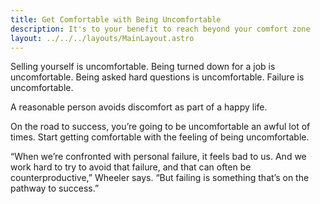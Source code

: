 ```yaml
---
title: Get Comfortable with Being Uncomfortable
description: It's to your benefit to reach beyond your comfort zone
layout: ../../../layouts/MainLayout.astro
---
```


Selling yourself is uncomfortable. Being turned down for a job is uncomfortable. Being asked hard questions is uncomfortable. Failure is uncomfortable. 

A reasonable person avoids discomfort as part of a happy life.

On the road to success, you’re going to be uncomfortable an awful lot of times. Start getting comfortable with the feeling of being uncomfortable.

<Quote author="S. Christian Wheeler" title="Professor of Management and Professor of Marketing at Stanford Graduate School Business">
“When we’re confronted with personal failure, it feels bad to us. And we work hard to try to avoid that failure, and that can often be counterproductive,” Wheeler says. “But failing is something that’s on the pathway to success.”  
</Quote>
